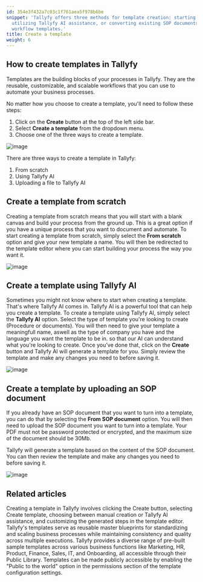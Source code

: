 ```yaml
---
id: 354e3f432a7c03c1f761aea5f978b6be
snippet: 'Tallyfy offers three methods for template creation: starting from scratch,
  utilizing Tallyfy AI assistance, or converting existing SOP documents into automated
  workflow templates.'
title: Create a template
weight: 6
---
```


## How to create templates in Tallyfy

Templates are the building blocks of your processes in Tallyfy. They are the reusable, customizable, and scalable workflows that you can use to automate your business processes.

No matter how you choose to create a template, you'll need to follow these steps:

1. Click on the **Create** button at the top of the left side bar.
2. Select **Create a template** from the dropdown menu.
3. Choose one of the three ways to create a template.

![image](https://screenshots.tallyfy.com/tallyfy%2Fpro%2Fdesktop-light-click-create-fullscreen.png)

There are three ways to create a template in Tallyfy:

1. From scratch
2. Using Tallyfy AI
3. Uploading a file to Tallyfy AI

## Create a template from scratch

Creating a template from scratch means that you will start with a blank canvas and build your process from the ground up. This is a great option if you have a unique process that you want to document and automate. To start creating a template from scratch, simply select the **From scratch** option and give your new template a name. You will then be redirected to the template editor where you can start building your process the way you want it.

![image](https://screenshots.tallyfy.com/tallyfy%2Fpro%2Fdesktop-light-create-template-scratch.png)

## Create a template using Tallyfy AI

Sometimes you might not know where to start when creating a template. That's where Tallyfy AI comes in. Tallyfy AI is a powerful tool that can help you create a template. To create a template using Tallyfy AI, simply select the **Tallyfy AI** option. Select the type of template you're looking to create (Procedure or documents). You will then need to give your template a meaningfull name, aswell as the type of company you have and the language you want the template to be in. so that our AI can understand what you're looking to create. Once you've done that, click on the **Create** button and Tallyfy AI will generate a template for you. Simply review the template and make any changes you need to before saving it.

![image](https://screenshot.launchbrightly.com/tallyfy/pro/desktop-light-create-client-onboarding-template-from-tallyfyAI.png)

## Create a template by uploading an SOP document

If you already have an SOP document that you want to turn into a template, you can do that by selecting the **From SOP document** option. You will then need to upload the SOP document you want to turn into a template. Your PDF must not be password protected or encrypted, and the maximum size of the document should be 30Mb.

Tallyfy will generate a template based on the content of the SOP document. You can then review the template and make any changes you need to before saving it.

![image](https://screenshots.tallyfy.com/tallyfy%2Fpro%2Fdesktop-light-create-from-sop.png)


## Related articles
<CardGrid>
<LinkTitleCard header="<b>Tutorials > Create your first template</b>" href="/products/pro/tutorials/your-first-template/" > Creating a template in Tallyfy involves clicking the Create button, selecting Create template, choosing between manual creation or Tallyfy AI assistance, and customizing the generated steps in the template editor. </LinkTitleCard>
<LinkTitleCard header="<b>Documenting > Templates</b>" href="/products/pro/documenting/templates/" > Tallyfy's templates serve as reusable master blueprints for standardizing and scaling business processes while maintaining consistency and quality across multiple executions. </LinkTitleCard>
<LinkTitleCard header="<b>Templates > Sample Templates</b>" href="/products/pro/documenting/templates/how-can-i-access-tallyfys-sample-templates/" > Tallyfy provides a diverse range of pre-built sample templates across various business functions like Marketing, HR, Product, Finance, Sales, IT, and Onboarding, all accessible through their Public Library. </LinkTitleCard>
<LinkTitleCard header="<b>Templates > Publish a template</b>" href="/products/pro/documenting/templates/how-to-make-my-tallyfy-template-public/" > Templates can be made publicly accessible by enabling the "Public to the world" option in the permissions section of the template configuration settings. </LinkTitleCard>
</CardGrid>
